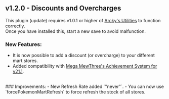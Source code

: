 ## v1.2.0 - Discounts and Overcharges

<Callout type="attention" blend="light">This plugin (update) requires v1.0.1 or higher of [Arcky's Utilities](https://drive.google.com/file/d/19xrRavd1CpbC0p1UQtOUZzuEeHL_WHB5/view?usp=sharing) to function correctly.<br/>
Once you have installed this, start a new save to avoid malfunction.</Callout>

### New Features:
- It is now possible to add a discount (or overcharge) to your different mart stores.
- Added compatibility with [Mega MewThree's Achievement System for v21.1](https://eeveeexpo.com/resources/1212/).
<br/>
### Improvements:
- New Refresh Rate added `"never"`.
- You can now use `forcePokemonMartRefresh` to force refresh the stock of all stores.
